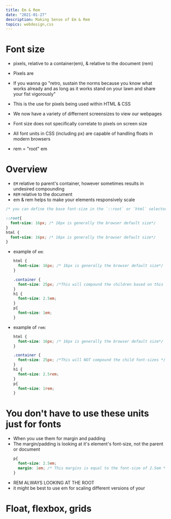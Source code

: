```yaml
---
title: Em & Rem
date: "2021-01-27"
description: Making Sense of Em & Rem
topics: webdesign,css
---
```




# Font size
- pixels, relative to a container(em), & relative to the document (rem)
- Pixels are 

- If you wanna go "retro, sustain the norms because you know what works already and as long as it works stand on your lawn and share your fist vigorously"
- This is the use for pixels being used within HTML & CSS
- We now have a variety of differnent screensizes to view our webpages
- Font size does not specifically correlate to pixels on screen size
- All font units in CSS (including px) are capable of handling floats in modern browsers

- rem = "root" em


# Overview
- `EM` relative to parent's container, however sometimes results in undesired compounding
- `REM` relative to the document
- em & rem helps to make your elements responsively scale

```css
/* you can define the base font-size in the `::root` or `html` selector*/

::root{
  font-size: 16px; /* 16px is generally the browser default size*/
}
html {
  font-size: 16px; /* 16px is generally the browser default size*/
}
```


- example of `em`:
  ```css
  html {
    font-size: 16px; /* 16px is generally the browser default size*/
  }

  .container {
    font-size: 25px; /*This will compound the children based on this value */
  }
  h1 {
    font-size: 2.5em;
  }
  p{
    font-size: 1em;
  }
  ```

- example of `rem`:
  ```css
  html {
    font-size: 16px; /* 16px is generally the browser default size*/
  }

  .container {
    font-size: 25px; /*This will NOT compound the child font-sizes */
  }
  h1 {
    font-size: 2.5rem;
  }
  p{
    font-size: 1rem;
  }
  ```



# You don't have to use these units just for fonts
- When you use them for margin and padding
- The margin/padding is looking at it's element's font-size, not the parent or document
  ```css
  p{
    font-size: 2.5em;
    margin: 1em; /* This margins is equal to the font-size of 2.5em */
  }
  ```
- REM ALWAYS LOOKING AT THE ROOT
- it might be best to use em for scaling different versions of your






# Float, flexbox, grids